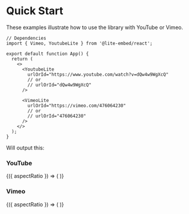 

# Quick Start

These examples illustrate how to use the library with YouTube or Vimeo.

```tsx
// Dependencies
import { Vimeo, YoutubeLite } from '@lite-embed/react';

export default function App() {
  return (
    <>
      <YoutubeLite
        urlOrId="https://www.youtube.com/watch?v=dQw4w9WgXcQ"
        // or
        // urlOrId="dQw4w9WgXcQ"
      />

      <VimeoLite
        urlOrId="https://vimeo.com/476064230"
        // or
        // urlOrId="476064230"
      />
    </>
  );
}
```

Will output this:

### YouTube

<AspectRatioShowcase>
  {({ aspectRatio }) => (
    <YoutubeLite
      aspectRatio={aspectRatio}
      className="mt-6 rounded-lg shadow-lg !shadow-[#29abe2]/20"
      urlOrId="https://www.youtube.com/watch?v=dQw4w9WgXcQ"
      poster="maxresdefault"
    />
  )}
</AspectRatioShowcase>

### Vimeo

<AspectRatioShowcase>
  {({ aspectRatio }) => (
    <VimeoLite
      aspectRatio={aspectRatio}
      className="mt-6 rounded-lg shadow-lg !shadow-[#29abe2]/20"
      urlOrId="https://vimeo.com/476064230"
      poster="1280x720"
    />
  )}
</AspectRatioShowcase>
